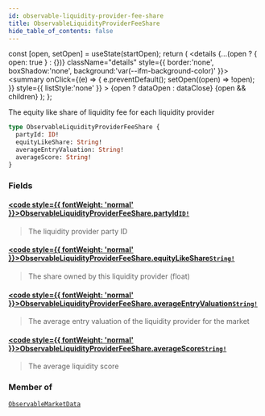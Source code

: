```yaml
---
id: observable-liquidity-provider-fee-share
title: ObservableLiquidityProviderFeeShare
hide_table_of_contents: false
---
```







  const [open, setOpen] = useState(startOpen);
  return (
    <details {...(open ? { open: true } : {})} className="details" style={{ border:'none', boxShadow:'none', background:'var(--ifm-background-color)' }}>
      <summary
        onClick={(e) => {
          e.preventDefault();
          setOpen((open) => !open);
        }}
        style={{ listStyle:'none' }}
      >
      {open ? dataOpen : dataClose}
      </summary>
      {open && children}
    </details>
  );
};




The equity like share of liquidity fee for each liquidity provider


```graphql
type ObservableLiquidityProviderFeeShare {
  partyId: ID!
  equityLikeShare: String!
  averageEntryValuation: String!
  averageScore: String!
}
```


### Fields

#### [<code style={{ fontWeight: 'normal' }}>ObservableLiquidityProviderFeeShare.<b>partyId</b></code>](#)<Bullet />[`ID!`](/testnet/api/graphql/scalars/id) <Badge class="secondary" text="non-null"/> <Badge class="secondary" text="scalar"/>
> The liquidity provider party ID
> 

#### [<code style={{ fontWeight: 'normal' }}>ObservableLiquidityProviderFeeShare.<b>equityLikeShare</b></code>](#)<Bullet />[`String!`](/testnet/api/graphql/scalars/string) <Badge class="secondary" text="non-null"/> <Badge class="secondary" text="scalar"/>
> The share owned by this liquidity provider (float)
> 

#### [<code style={{ fontWeight: 'normal' }}>ObservableLiquidityProviderFeeShare.<b>averageEntryValuation</b></code>](#)<Bullet />[`String!`](/testnet/api/graphql/scalars/string) <Badge class="secondary" text="non-null"/> <Badge class="secondary" text="scalar"/>
> The average entry valuation of the liquidity provider for the market
> 

#### [<code style={{ fontWeight: 'normal' }}>ObservableLiquidityProviderFeeShare.<b>averageScore</b></code>](#)<Bullet />[`String!`](/testnet/api/graphql/scalars/string) <Badge class="secondary" text="non-null"/> <Badge class="secondary" text="scalar"/>
> The average liquidity score
> 



### Member of

[`ObservableMarketData`](/testnet/api/graphql/objects/observable-market-data)  <Badge class="secondary" text="object"/>


